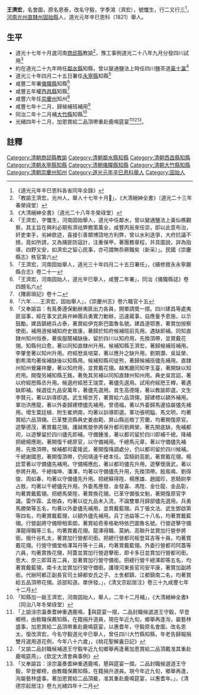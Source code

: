 {{明清人物信息框
| 姓名 = 王濟宏
| 圖片名稱=  
| 圖片大小 = 220px
| 圖片說明 =  
| 最高職務 = [[四川|四川]][[鄰水縣知縣|鄰水縣知縣]]
| 國家 = 大清
| 爵位 =
| 籍貫 = [[河南|河南]][[光州直隸州|光州直隸州]][[固始縣|固始縣]]
| 字號 =  
| 諡號 = 
| 出生日期 = 嘉慶二年丁巳九月二十六日（1797年11月14日）
| 出生地點 =
| 逝世日期 = 1881年？月？日
| 逝世地點 = 
| 府邸 =
| 墓葬 = 
| 配偶 =  
| 親屬 = 曾祖王者賓、祖王應瑞、父王宗晉，母
| 出身 = 
* 道光元年辛巳恩科舉人
| 經歷 = 
| 著作 =  
*《籜廊瑣記》九卷、
*《後湖草堂詩抄正集》三十八卷
*《後湖草堂詩抄續集》十卷。
}}
'''王濟宏'''{{BD|1797年|11月14日|1881年||}}，名會圖，原名恩泰，改名守毅，字季鴻（濟宏），號懺生，行二又行三<ref>《道光元年辛巳恩科各省同年全錄》</ref>，[[河南|河南]][[光州直隸州|光州直隸州]][[固始縣|固始縣]]人，道光元年辛巳恩科〔1821〕舉人。
== 生平 ==
* 道光十七年十月選河南[[商邱縣|商邱縣]]教諭<ref>「教諭王濟宏，光州人，舉人十七年十月𨕖」，《大清縉紳全書》〔道光二十三年春榮祿堂〕</ref>，豫工事例道光二十八年九月分發四川試用<ref>《大清縉紳全書》〔道光二十八年冬榮祿堂〕</ref>
* 約在道光二十九年時任[[鄰水縣|鄰水縣]]知縣，曾以變通鹽法上時任四川鹽茶道[[黃士瀛|黃士瀛]]<ref>「王濟宏，字懺生，河南固始舉人，道光中任鄰水，曾以變通鹽法上黃仙樵觀察，其主旨在興利必期有濟祛弊務策萬全，咸豐丙辰來任崇，即以此意布治，奸吏束手，劣紳歛迹，喜接引善類博諮地方利弊，曾以水利迭爭，大府抗議不撓，竟如所請，又為捕匪防宼計，注重保甲，著團務章程，并具圖說，詳為指導，四野又安，如濟宏之留心民事，亦可謂無忝厥職矣（新采）」。民國《崇慶縣志》秩官第六</ref>
* 道光三十年四月二十五日署任[[永寧縣|永寧縣]]知縣<ref>「王濟宏，河南固始舉人，道光三十年四月二十五日署任」，《續修敘永永寧廳縣合志》卷二十一</ref>
* 咸豐二年署[[儀隴縣|儀隴縣]]知縣<ref>「王濟宏，河南固始人，道光辛巳舉人，咸豐二年署」，同治《儀隴縣誌》卷四題名六</ref>
* 咸豐五年權[[西昌縣|西昌縣]]知縣<ref>《籜廊瑣記》卷十二</ref>
* 咸豐六年任[[崇慶州|崇慶州]]知州<ref>「六年……王濟宏，固始舉人」，《崇慶州志》卷六職官十五</ref>
* 咸豐七年十二月，歸候補班補用<ref>「又奉諭旨：有鳯奏遵保勦辦夷匪出力各員，開單請奬一摺。四川建昌等處夷匪滋事，經在事文武員弁紳團兵勇實力勦辦，迅速蕆事，自應量予恩施，以示鼓勵。建昌鎮總兵占泰，著賞給伊克斯巴圖魯名號。建昌道鄂惠，著賞加按察使銜。補用道候補知府史致康，著歸於知府候補班前先用。遇缺即補。同知直隸州知州恒泰，著俟服闋補缺後，留於四川以知府用，先換頂帶，並賞戴花翎。知縣何曰愈，著以同知直隸州升用。候補知縣王濟宏，著歸候補班補用。李肇奎著以知州升用。府經厯吳培棠，著以應升之缺升用。劉期灝、吳延榮、劉希鴻均著俟補缺後以知縣用。候補知縣司徙熊，著歸候補班儘先補用。直隸州知州覺羅祥慶，著以知府用，並賞戴花翎。越嶲廳同知李玉臺，著開缺以知府用。開復另補知縣王銘，著免其另補以同知直隸州知州用。典史吳宫詔，著以府經厯縣丞升用。候選府經厯王瑞萱，著儘先選用。試用府經厯王樽，著遇缺即補。候選從九品安萬年，著儘先選用。貢生高德隆，著以教諭即選。文生李贊元，著以訓導即選。武生楊世芳，著賞給六品頂翎，歸建標以額外補用。軍功洪應龍，著以外委歸建標儘先補用。曾德福，著以外委歸馬邊協屬儘先補用。增生葉廷植、附生崔炳南，均著以訓導即選。軍功張明鎰、馬文明，均著賞給六品頂翎。已革雙流縣典史姜由範、屏山縣巡檢丁芳蘭，均著開復原官。遊撃德茂，著賞戴花翎。護越嶲營參將保升都司劉興榮，著先開底缺，免補都司，以遊擊留於四川儘先即補。守備鍾淮，著以都司留於四川即補千總。降補把總楊應剛，著開復千總原官，以守備補用。千總馬元章，著以守備儘先補用，先換頂帶。候補都司霍隆武，著開復降調處分，仍以都司留於四川候補。千總謝國恩，著開復頂帶，仍囘靖遠千總本任。雲騎尉高凱，著賞戴花翎。楊廷萱著以守備儘先補用。守備楊應彪，著以都司儘先升用。遊擊懷唐武，著以參將升用。千總梅坤、潘澤，均著以守備儘先升用，先換頂帶。殷鳯鳴、劉得俊、周如春，均著以守備儘先升用。把總蘇得陞、楊應雄、趙國珍，恩騎尉李占敖，均著以千總儘先升用。外委馬應發、金發喜、馮陞、金仕龍、金品彰，均著賞戴藍翎。把總馬榮陞，著賞換花翎。已革守備張文魁，著開復原官字識。雷作霖、孟樹森，均著以從九品未入流，不論雙單月歸部儘先選用。兵勇馬勝榮等五名，均著以外委儘先補用，並賞戴藍翎。兵丁張文法、武生鄧啟第等四名，均著賞戴藍翎，以額外儘先補用。兵丁池益等二十八名，均著賞戴藍翎。行營副將守備穆租索朗，著賞給奇車格勒特依巴圖魯名號。行營遊擊守備澤龍得職等三名，均著賞戴花翎。龍澤得職、莫納、高聯升並賞加行營參將銜。俄什谷札太，著賞加行營都司銜。把總行營都司板登耳吉等十員，均著賞戴花翎。行營守備堂格澤耳丹等十三員，均著賞戴藍翎。外委行營都司阿蓋等六員，均著賞換花翎，阿蓋並賞加行營遊擊銜，即卡多日並賞加行營都司銜。思大、奈三即耳吉二員，並著賞加行營守備銜。把總行營千總澤即等五名，均著賞戴藍翎，南卡太並賞加行營守備銜。護理河東長官司安平康，著賞加副將銜。代辦阿都正副長官司土婦都安氏之子、土舍都鎮、江都鎮南二名，均著賞給五品頂帶花翎。該部知道。單併發。」，《清文宗起居注》卷三十九咸豐七年十二月</ref>
* 同治二年十二月補[[大竹縣|大竹縣]]知縣<ref>「知縣加一級王濟宏，河南固始人，舉人，二年十二月補」，《大清縉紳全書》〔同治八年冬榮祿堂〕</ref>
* 光緒四年十二月，加恩賞給二品頂帶重赴鹿鳴筵宴<ref>「上諭涂宗瀛奏耆紳重遇鹿鳴，𢡆與筵宴一摺，二品封職候選道王守毅，早登鄉榜，由敎職保薦知縣，在籍捐升道員，現在年近九旬，鄉舉再逢洵，屬藝林盛事，加恩賞給二品頂帶重赴鹿鳴筵宴，以惠耆年，守毅原名會圖，改名恩太，復改濟宏，今名守毅道光辛巳舉人，曾任四川大竹縣知縣，年老告歸報捐雙月選用道花例，今年八十六歲」，《桃花聖解盦日記》</ref><ref>「又諭二品封職候補道王守毅年近九旬鄉舉再逢著加恩賞給二品頂戴准其重赴鹿鳴筵燕」，《欽定大清會典事例》</ref><ref>「又奉諭旨：涂宗瀛奏耆紳重遇鹿鳴，懇與筵宴一摺。二品封職候選道王守毅，早登鄉榜，由教職保薦知縣，在籍捐升道員。現今年近九旬，鄉舉再逢，洵屬藝林盛事。著加恩賞給二品頂戴，准其重赴鹿鳴筵宴，以惠耆年。」，《清德宗起居注》卷九光緒四年十二月</ref>。

==註釋==
{{reflist}}
{{鄰水縣知縣}}
[[Category:清朝商邱縣教諭|Category:清朝商邱縣教諭]]
[[Category:清朝鄰水縣知縣|Category:清朝鄰水縣知縣]]
[[Category:清朝西昌縣知縣|Category:清朝西昌縣知縣]]
[[Category:清朝永寧縣知縣|Category:清朝永寧縣知縣]]
[[Category:清朝儀隴縣知縣|Category:清朝儀隴縣知縣]]
[[Category:清朝大竹縣知縣|Category:清朝大竹縣知縣]]
[[Category:清朝崇慶州知州|Category:清朝崇慶州知州]]
[[Category:道光元年辛巳恩科舉人|Category:道光元年辛巳恩科舉人]]
[[Category:固始人|Category:固始人]]